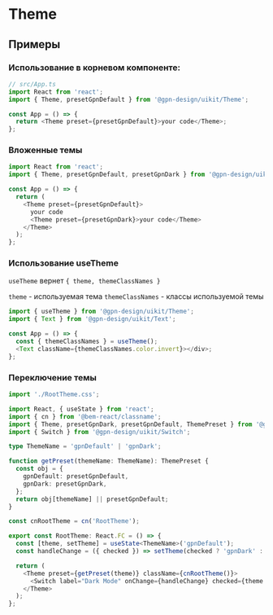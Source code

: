
# Theme

## Примеры

### Использование в корневом компоненте:

```ts
// src/App.ts
import React from 'react';
import { Theme, presetGpnDefault } from '@gpn-design/uikit/Theme';

const App = () => {
  return <Theme preset={presetGpnDefault}>your code</Theme>;
};
```

### Вложенные темы

```ts
import React from 'react';
import { Theme, presetGpnDefault, presetGpnDark } from '@gpn-design/uikit/Theme';

const App = () => {
  return (
    <Theme preset={presetGpnDefault}>
      your code
      <Theme preset={presetGpnDark}>your code</Theme>
    </Theme>
  );
};
```

### Использование useTheme

`useTheme` вернет `{ theme, themeClassNames }`

`theme` - используемая тема
`themeClassNames` - классы используемой темы

```ts
import { useTheme } from '@gpn-design/uikit/Theme';
import { Text } from '@gpn-design/uikit/Text';

const App = () => {
  const { themeClassNames } = useTheme();
  <Text className={themeClassNames.color.invert}></div>;
};
```

### Переключение темы

```ts
import './RootTheme.css';

import React, { useState } from 'react';
import { cn } from '@bem-react/classname';
import { Theme, presetGpnDark, presetGpnDefault, ThemePreset } from '@gpn-design/uikit/Theme';
import { Switch } from '@gpn-design/uikit/Switch';

type ThemeName = 'gpnDefault' | 'gpnDark';

function getPreset(themeName: ThemeName): ThemePreset {
  const obj = {
    gpnDefault: presetGpnDefault,
    gpnDark: presetGpnDark,
  };
  return obj[themeName] || presetGpnDefault;
}

const cnRootTheme = cn('RootTheme');

export const RootTheme: React.FC = () => {
  const [theme, setTheme] = useState<ThemeName>('gpnDefault');
  const handleChange = ({ checked }) => setTheme(checked ? 'gpnDark' : 'gpnDefault');

  return (
    <Theme preset={getPreset(theme)} className={cnRootTheme()}>
      <Switch label="Dark Mode" onChange={handleChange} checked={theme === 'gpnDark'} />
    </Theme>
  );
};
```

<ThemeExampleRoot />
